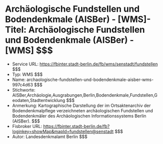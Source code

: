 # Archäologische Fundstellen und Bodendenkmale (AISBer) - [WMS]- Titel: Archäologische Fundstellen und Bodendenkmale (AISBer) - [WMS] $$$
- Service URL: https://fbinter.stadt-berlin.de/fb/wms/senstadt/fundstellen $$$
- Typ: WMS $$$
- Name: archaologische-fundstellen-und-bodendenkmale-aisber-wms-997c4d63 $$$
- Stichworte: AISBer,Archäologie,Ausgrabungen,Berlin,Bodendenkmale,Fundstellen,Geodaten,Stadtentwicklung $$$
- Anmerkung: Kartographische Darstellung der im Ortsaktenarchiv der Bodendenkmalpflege verzeichneten archäologischen Fundstellen und Bodendenkmäler des Archäologischen Informationssystems Berlin (AISBer). $$$
- Fisbroker URL: https://fbinter.stadt-berlin.de/fb?loginkey=showMap&mapId=fundstellen@senstadt $$$
- Autor: Landesdenkmalamt Berlin $$$
